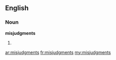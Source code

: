 ==English==
===Noun===
'''misjudgments'''

#{{plural of|[[misjudgment]]}}

[[ar:misjudgments]]
[[fr:misjudgments]]
[[my:misjudgments]]